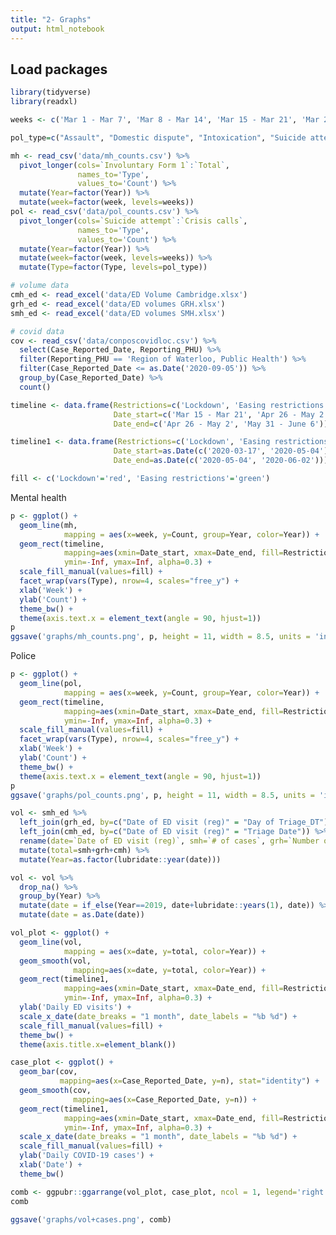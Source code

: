 ```yaml
---
title: "2- Graphs"
output: html_notebook
---
```


## Load packages
```r
library(tidyverse)
library(readxl)
```

```r
weeks <- c('Mar 1 - Mar 7', 'Mar 8 - Mar 14', 'Mar 15 - Mar 21', 'Mar 22 - Mar 28', 'Mar 29 - Apr 4', 'Apr 5 - Apr 11', 'Apr 12 - Apr 18', 'Apr 19 - Apr 25', 'Apr 26 - May 2', 'May 3 - May 9', 'May 10 - May 16', 'May 17 - May 23', 'May 24 - May 30', 'May 31 - June 6', 'June 7 - June 13', 'June 14 - June 20', 'June 21 - June 27', 'June 28 - July 4', 'July 5 - July 11', 'July 12 - July 18', 'July 19 - July 25', 'July 26 -  Aug 1', 'Aug 2 - Aug 8', 'Aug 9 - Aug 15', 'Aug 16 - Aug 22', 'Aug 23 - Aug 29', 'Aug 30 - Sep 5')

pol_type=c("Assault", "Domestic dispute", "Intoxication", "Suicide attempt", "Total", "Crisis calls")

mh <- read_csv('data/mh_counts.csv') %>% 
  pivot_longer(cols=`Involuntary Form 1`:`Total`, 
               names_to='Type',
               values_to='Count') %>% 
  mutate(Year=factor(Year)) %>% 
  mutate(week=factor(week, levels=weeks))
pol <- read_csv('data/pol_counts.csv') %>% 
  pivot_longer(cols=`Suicide attempt`:`Crisis calls`, 
               names_to='Type',
               values_to='Count') %>% 
  mutate(Year=factor(Year)) %>% 
  mutate(week=factor(week, levels=weeks)) %>% 
  mutate(Type=factor(Type, levels=pol_type))

# volume data
cmh_ed <- read_excel('data/ED Volume Cambridge.xlsx')
grh_ed <- read_excel('data/ED volumes GRH.xlsx')
smh_ed <- read_excel('data/ED volumes SMH.xlsx')

# covid data
cov <- read_csv('data/conposcovidloc.csv') %>% 
  select(Case_Reported_Date, Reporting_PHU) %>% 
  filter(Reporting_PHU == 'Region of Waterloo, Public Health') %>% 
  filter(Case_Reported_Date <= as.Date('2020-09-05')) %>% 
  group_by(Case_Reported_Date) %>% 
  count()

timeline <- data.frame(Restrictions=c('Lockdown', 'Easing restrictions'),
                       Date_start=c('Mar 15 - Mar 21', 'Apr 26 - May 2'),
                       Date_end=c('Apr 26 - May 2', 'May 31 - June 6'))

timeline1 <- data.frame(Restrictions=c('Lockdown', 'Easing restrictions'),
                       Date_start=as.Date(c('2020-03-17', '2020-05-04')),
                       Date_end=as.Date(c('2020-05-04', '2020-06-02')))
```

```r
fill <- c('Lockdown'='red', 'Easing restrictions'='green')
```

Mental health
```r
p <- ggplot() +
  geom_line(mh,
            mapping = aes(x=week, y=Count, group=Year, color=Year)) +
  geom_rect(timeline,
            mapping=aes(xmin=Date_start, xmax=Date_end, fill=Restrictions),
            ymin=-Inf, ymax=Inf, alpha=0.3) +
  scale_fill_manual(values=fill) +
  facet_wrap(vars(Type), nrow=4, scales="free_y") +
  xlab('Week') +
  ylab('Count') +
  theme_bw() +
  theme(axis.text.x = element_text(angle = 90, hjust=1))
p
ggsave('graphs/mh_counts.png', p, height = 11, width = 8.5, units = 'in')
```

Police
```r
p <- ggplot() +
  geom_line(pol,
            mapping = aes(x=week, y=Count, group=Year, color=Year)) +
  geom_rect(timeline,
            mapping=aes(xmin=Date_start, xmax=Date_end, fill=Restrictions),
            ymin=-Inf, ymax=Inf, alpha=0.3) +
  scale_fill_manual(values=fill) +
  facet_wrap(vars(Type), nrow=4, scales="free_y") +
  xlab('Week') +
  ylab('Count') +
  theme_bw() +
  theme(axis.text.x = element_text(angle = 90, hjust=1))
p
ggsave('graphs/pol_counts.png', p, height = 11, width = 8.5, units = 'in')
```

```r
vol <- smh_ed %>% 
  left_join(grh_ed, by=c("Date of ED visit (reg)" = "Day of Triage_DT")) %>%
  left_join(cmh_ed, by=c("Date of ED visit (reg)" = "Triage Date")) %>% 
  rename(date=`Date of ED visit (reg)`, smh=`# of cases`, grh=`Number of Records`, cmh=Volume) %>% 
  mutate(total=smh+grh+cmh) %>% 
  mutate(Year=as.factor(lubridate::year(date)))

vol <- vol %>% 
  drop_na() %>% 
  group_by(Year) %>% 
  mutate(date = if_else(Year==2019, date+lubridate::years(1), date)) %>% 
  mutate(date = as.Date(date))

vol_plot <- ggplot() +
  geom_line(vol, 
            mapping = aes(x=date, y=total, color=Year)) +
  geom_smooth(vol,
              mapping=aes(x=date, y=total, color=Year)) +
  geom_rect(timeline1,
            mapping=aes(xmin=Date_start, xmax=Date_end, fill=Restrictions),
            ymin=-Inf, ymax=Inf, alpha=0.3) +
  ylab('Daily ED visits') +
  scale_x_date(date_breaks = "1 month", date_labels = "%b %d") +
  scale_fill_manual(values=fill) +
  theme_bw() +
  theme(axis.title.x=element_blank())
```


```r
case_plot <- ggplot() +
  geom_bar(cov, 
           mapping=aes(x=Case_Reported_Date, y=n), stat="identity") +
  geom_smooth(cov,
              mapping=aes(x=Case_Reported_Date, y=n)) +
  geom_rect(timeline1,
            mapping=aes(xmin=Date_start, xmax=Date_end, fill=Restrictions),
            ymin=-Inf, ymax=Inf, alpha=0.3) +
  scale_x_date(date_breaks = "1 month", date_labels = "%b %d") +
  scale_fill_manual(values=fill) +
  ylab('Daily COVID-19 cases') +
  xlab('Date') +
  theme_bw()
```

```r
comb <- ggpubr::ggarrange(vol_plot, case_plot, ncol = 1, legend='right', common.legend = TRUE)
comb

ggsave('graphs/vol+cases.png', comb)
```
